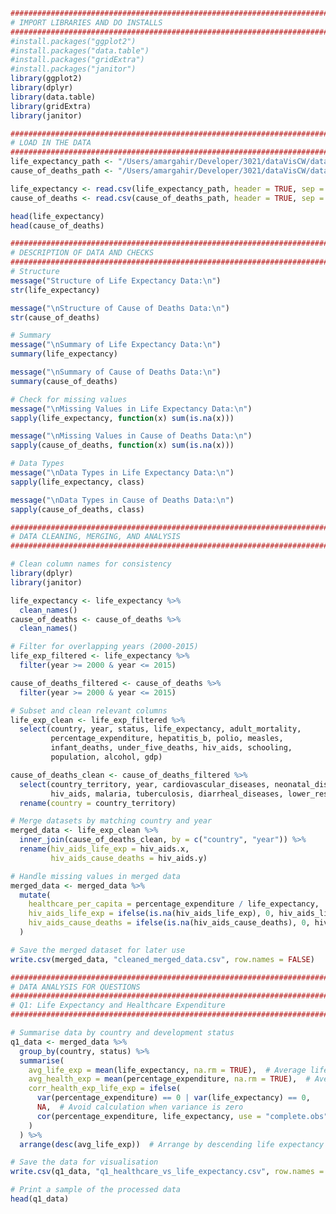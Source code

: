 ```r
########################################################################################################
# IMPORT LIBRARIES AND DO INSTALLS 
########################################################################################################
#install.packages("ggplot2")
#install.packages("data.table")
#install.packages("gridExtra")
#install.packages("janitor")
library(ggplot2)
library(dplyr)
library(data.table)
library(gridExtra)
library(janitor)
```

```r
########################################################################################################
# LOAD IN THE DATA 
########################################################################################################
life_expectancy_path <- "/Users/amargahir/Developer/3021/dataVisCW/dataVisCW/Life_Expectancy_Data.csv"
cause_of_deaths_path <- "/Users/amargahir/Developer/3021/dataVisCW/dataVisCW/cause_of_deaths.csv"

life_expectancy <- read.csv(life_expectancy_path, header = TRUE, sep = ",")
cause_of_deaths <- read.csv(cause_of_deaths_path, header = TRUE, sep = ",")

head(life_expectancy)
head(cause_of_deaths)


```

```r
########################################################################################################
# DESCRIPTION OF DATA AND CHECKS 
########################################################################################################
# Structure
message("Structure of Life Expectancy Data:\n")
str(life_expectancy)

message("\nStructure of Cause of Deaths Data:\n")
str(cause_of_deaths)

# Summary
message("\nSummary of Life Expectancy Data:\n")
summary(life_expectancy)

message("\nSummary of Cause of Deaths Data:\n")
summary(cause_of_deaths)

# Check for missing values 
message("\nMissing Values in Life Expectancy Data:\n")
sapply(life_expectancy, function(x) sum(is.na(x)))

message("\nMissing Values in Cause of Deaths Data:\n")
sapply(cause_of_deaths, function(x) sum(is.na(x)))

# Data Types 
message("\nData Types in Life Expectancy Data:\n")
sapply(life_expectancy, class)

message("\nData Types in Cause of Deaths Data:\n")
sapply(cause_of_deaths, class)
```

```r

########################################################################################################
# DATA CLEANING, MERGING, AND ANALYSIS
########################################################################################################

# Clean column names for consistency
library(dplyr)
library(janitor)

life_expectancy <- life_expectancy %>%
  clean_names()
cause_of_deaths <- cause_of_deaths %>%
  clean_names()

# Filter for overlapping years (2000-2015)
life_exp_filtered <- life_expectancy %>%
  filter(year >= 2000 & year <= 2015)

cause_of_deaths_filtered <- cause_of_deaths %>%
  filter(year >= 2000 & year <= 2015)

# Subset and clean relevant columns
life_exp_clean <- life_exp_filtered %>%
  select(country, year, status, life_expectancy, adult_mortality, 
         percentage_expenditure, hepatitis_b, polio, measles, 
         infant_deaths, under_five_deaths, hiv_aids, schooling, 
         population, alcohol, gdp)

cause_of_deaths_clean <- cause_of_deaths_filtered %>%
  select(country_territory, year, cardiovascular_diseases, neonatal_disorders, 
         hiv_aids, malaria, tuberculosis, diarrheal_diseases, lower_respiratory_infections) %>%
  rename(country = country_territory)

# Merge datasets by matching country and year
merged_data <- life_exp_clean %>%
  inner_join(cause_of_deaths_clean, by = c("country", "year")) %>%
  rename(hiv_aids_life_exp = hiv_aids.x,
         hiv_aids_cause_deaths = hiv_aids.y)

# Handle missing values in merged data
merged_data <- merged_data %>%
  mutate(
    healthcare_per_capita = percentage_expenditure / life_expectancy,
    hiv_aids_life_exp = ifelse(is.na(hiv_aids_life_exp), 0, hiv_aids_life_exp),
    hiv_aids_cause_deaths = ifelse(is.na(hiv_aids_cause_deaths), 0, hiv_aids_cause_deaths)
  )

# Save the merged dataset for later use
write.csv(merged_data, "cleaned_merged_data.csv", row.names = FALSE)

```

```r
########################################################################################################
# DATA ANALYSIS FOR QUESTIONS
########################################################################################################
# Q1: Life Expectancy and Healthcare Expenditure
########################################################################################################

# Summarise data by country and development status
q1_data <- merged_data %>%
  group_by(country, status) %>%
  summarise(
    avg_life_exp = mean(life_expectancy, na.rm = TRUE),  # Average life expectancy
    avg_health_exp = mean(percentage_expenditure, na.rm = TRUE),  # Average healthcare expenditure
    corr_health_exp_life_exp = ifelse(
      var(percentage_expenditure) == 0 | var(life_expectancy) == 0, 
      NA,  # Avoid calculation when variance is zero
      cor(percentage_expenditure, life_expectancy, use = "complete.obs")  # Correlation
    )
  ) %>%
  arrange(desc(avg_life_exp))  # Arrange by descending life expectancy for readability

# Save the data for visualisation
write.csv(q1_data, "q1_healthcare_vs_life_expectancy.csv", row.names = FALSE)

# Print a sample of the processed data
head(q1_data)

```
